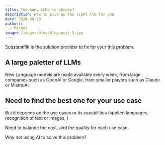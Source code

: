 ```yaml
---
title: Too many LLMs to choose?
description: How to pick up the right llm for you
date: 2024-08-10
authors:
  - Michel
image: /images/blog/blog-post-3.jpg
---
```


<Callout>
 Substantifik is the solution provider to fix for your this problem.
</Callout>

## A large paletter of LLMs

New Language models are made available every week, from large companies such as OpenAI or Google, from smaller players such as Claude or MistralAI.

## Need to find the best one for your use case

But it depends on the use cases or its capabilities (spoken languages, recognition of text or images, )

Need to balance the cost, and the quality for each use case.

Why not using AI to solve this problem?
